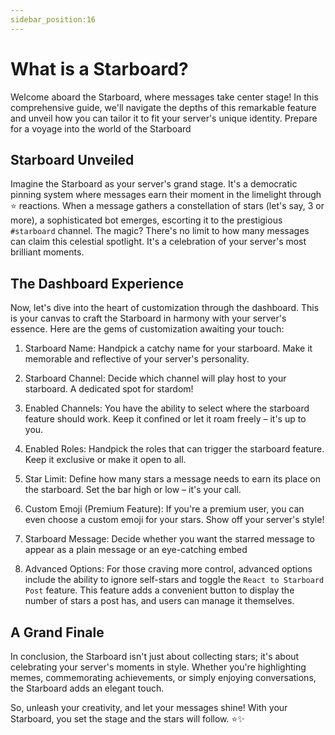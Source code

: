 ```yaml
---
sidebar_position:16
---
```


# What is a Starboard?

Welcome aboard the Starboard, where messages take center stage! In this comprehensive guide, we'll navigate the depths of this remarkable feature and unveil how you can tailor it to fit your server's unique identity. Prepare for a voyage into the world of the Starboard

## Starboard Unveiled

Imagine the Starboard as your server's grand stage. It's a democratic pinning system where messages earn their moment in the limelight through ⭐️ reactions. When a message gathers a constellation of stars (let's say, 3 or more), a sophisticated bot emerges, escorting it to the prestigious `#starboard` channel. The magic? There's no limit to how many messages can claim this celestial spotlight. It's a celebration of your server's most brilliant moments.

## The Dashboard Experience 

Now, let's dive into the heart of customization through the dashboard. This is your canvas to craft the Starboard in harmony with your server's essence. Here are the gems of customization awaiting your touch:

1. Starboard Name: Handpick a catchy name for your starboard. Make it memorable and reflective of your server's personality.

2. Starboard Channel: Decide which channel will play host to your starboard. A dedicated spot for stardom!

3. Enabled Channels: You have the ability to select where the starboard feature should work. Keep it confined or let it roam freely – it's up to you.

4. Enabled Roles: Handpick the roles that can trigger the starboard feature. Keep it exclusive or make it open to all.

5. Star Limit: Define how many stars a message needs to earn its place on the starboard. Set the bar high or low – it's your call.

6. Custom Emoji (Premium Feature): If you're a premium user, you can even choose a custom emoji for your stars. Show off your server's style!

7. Starboard Message: Decide whether you want the starred message to appear as a plain message or an eye-catching embed

8. Advanced Options: For those craving more control, advanced options include the ability to ignore self-stars and toggle the `React to Starboard Post` feature. This feature adds a convenient button to display the number of stars a post has, and users can manage it themselves.

## A Grand Finale

In conclusion, the Starboard isn't just about collecting stars; it's about celebrating your server's moments in style. Whether you're highlighting memes, commemorating achievements, or simply enjoying conversations, the Starboard adds an elegant touch.

So, unleash your creativity, and let your messages shine! With your Starboard, you set the stage and the stars will follow. ⭐️✨
